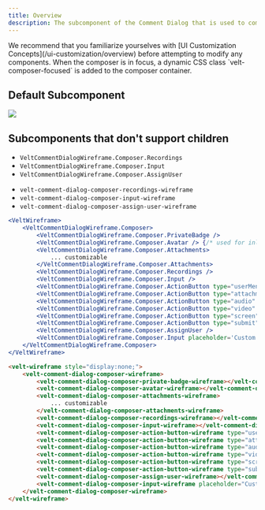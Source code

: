 ```yaml
---
title: Overview
description: The subcomponent of the Comment Dialog that is used to compose new Comment replies.
---
```


<Note>
We recommend that you familiarize yourselves with [UI Customization Concepts](/ui-customization/overview) before attempting to modify any components.
</Note>

<Note>
When the composer is in focus, a dynamic CSS class `velt-composer-focused` is added to the composer container.
</Note>

## Default Subcomponent
![](/images/customization/velt-comment-dialog-sub-7.png)

## Subcomponents that don't support children
<Tabs>

<Tab title="React / Next.js">

- `VeltCommentDialogWireframe.Composer.Recordings`
- `VeltCommentDialogWireframe.Composer.Input`
- `VeltCommentDialogWireframe.Composer.AssignUser`

</Tab>


<Tab title="Other Frameworks">

- `velt-comment-dialog-composer-recordings-wireframe`
- `velt-comment-dialog-composer-input-wireframe`
- `velt-comment-dialog-composer-assign-user-wireframe`

</Tab>

</Tabs>

<RequestExample>

```jsx React / Next.js
<VeltWireframe>
    <VeltCommentDialogWireframe.Composer>
        <VeltCommentDialogWireframe.Composer.PrivateBadge />
        <VeltCommentDialogWireframe.Composer.Avatar /> {/* used for inline comments */}
        <VeltCommentDialogWireframe.Composer.Attachments>
            ... customizable
        </VeltCommentDialogWireframe.Composer.Attachments>
        <VeltCommentDialogWireframe.Composer.Recordings />
        <VeltCommentDialogWireframe.Composer.Input />
        <VeltCommentDialogWireframe.Composer.ActionButton type="userMentions" />
        <VeltCommentDialogWireframe.Composer.ActionButton type="attachments" />
        <VeltCommentDialogWireframe.Composer.ActionButton type="audio" />
        <VeltCommentDialogWireframe.Composer.ActionButton type="video" />
        <VeltCommentDialogWireframe.Composer.ActionButton type="screen" />
        <VeltCommentDialogWireframe.Composer.ActionButton type="submit" />
        <VeltCommentDialogWireframe.Composer.AssignUser />
        <VeltCommentDialogWireframe.Composer.Input placeholder='Custom Placeholder' />
    </VeltCommentDialogWireframe.Composer>
</VeltWireframe>
```


```HTML HTML
<velt-wireframe style="display:none;">
    <velt-comment-dialog-composer-wireframe>
        <velt-comment-dialog-composer-private-badge-wireframe></velt-comment-dialog-composer-private-badge-wireframe>
        <velt-comment-dialog-composer-avatar-wireframe></velt-comment-dialog-composer-avatar-wireframe> <!-- Used for inline comments-->
        <velt-comment-dialog-composer-attachments-wireframe>
            ... customizable 
        </velt-comment-dialog-composer-attachments-wireframe>
        <velt-comment-dialog-composer-recordings-wireframe></velt-comment-dialog-composer-recordings-wireframe>
        <velt-comment-dialog-composer-input-wireframe></velt-comment-dialog-composer-input-wireframe>
        <velt-comment-dialog-composer-action-button-wireframe type="userMentions"></velt-comment-dialog-composer-action-button-wireframe>
        <velt-comment-dialog-composer-action-button-wireframe type="attachments"></velt-comment-dialog-composer-action-button-wireframe>
        <velt-comment-dialog-composer-action-button-wireframe type="audio"></velt-comment-dialog-composer-action-button-wireframe>
        <velt-comment-dialog-composer-action-button-wireframe type="video"></velt-comment-dialog-composer-action-button-wireframe>
        <velt-comment-dialog-composer-action-button-wireframe type="screen"></velt-comment-dialog-composer-action-button-wireframe>
        <velt-comment-dialog-composer-action-button-wireframe type="submit"></velt-comment-dialog-composer-action-button-wireframe>
        <velt-comment-dialog-composer-assign-user-wireframe></velt-comment-dialog-composer-assign-user-wireframe>
        <velt-comment-dialog-composer-input-wireframe placeholder="Custom Placeholder"></velt-comment-dialog-composer-input-wireframe>
    </velt-comment-dialog-composer-wireframe>
</velt-wireframe>
```
</RequestExample>

